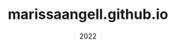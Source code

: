 ---
title: "marissaangell.github.io"
date: "2022"
description: "The source code for this site! Made using the Gatsby JS framework."

repoLink: "https://github.com/marissaangell/marissaangell.github.io"
demoLink: "https://marissaangell.github.io/"

languages:
- "React"
- "Gatsby"
- "HTML"
- "CSS"

tags:
- "web-app"

---